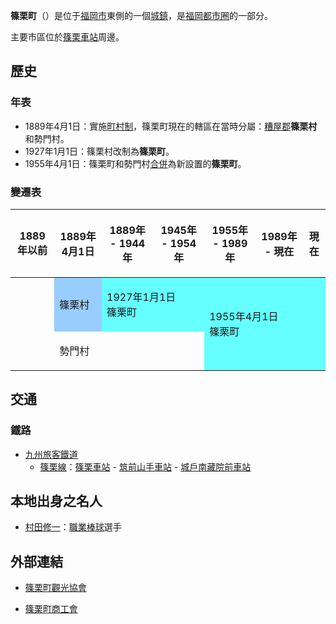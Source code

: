 {{日本町村
| 自治體名=筱栗
| 町村=町
| 圖像=Gate of Nanzoin Temple in Sasaguri, Kasuya, Fukuoka.JPG
| 圖像說明=[[南藏院|南藏院]]
| 町村章=
| 日文原名=篠栗町
| 平假名=ささぐりまち
| 羅馬字拼音=Sasaguri-machi
| 都道府縣=福岡縣
| 支廳=
| 郡=糟屋郡
| 編號=40342-3
| 面積=38.90
| 邊界未定=
| 人口=37,909
| 統計時間=2009年11月30日
| 自治體=[[粕屋町|粕屋町]]、[[久山町|久山町]]、[[須惠町|須惠町]]、[[宮若市|宮若市]]、[[飯塚市|飯塚市]]|
| 樹=[[日本柳杉|日本柳杉]]
| 花=[[蘭花|蘭花]]
| 鳥=[[山斑鳩|山斑鳩]]
| 其他象徵物=
| 其他象徵=
| 議員數=12
| 郵遞區號=811-2492
| 所在地=糟屋郡篠栗町大字篠栗4855番地5<br>[[File:Sasaguri_Town_Office.JPG|210px]]
| 電話號碼=92-947-1111
| 外部連結={{url|http://www.town.sasaguri.fukuoka.jp}}
| 經度=
| 緯度=
| 地圖=[[File:_Sasaguri_in_Fukuoka_Prefecture.png|250px]]
| 註記=人口：[http://www.pref.fukuoka.lg.jp/gyoseishiryo/smalltype.html?type=15 福岡縣官方網頁]
}}
'''篠栗町'''（{{jpn|j=篠栗町|hg=ささぐりまち|rm=Sasaguri machi|f=y}}）是位于[[福岡市|福岡市]]東側的一個[[城鎮|城鎮]]，是[[福岡都市圈|福岡都市圈]]的一部分。

主要市區位於[[篠栗車站|篠栗車站]]周邊。

==歷史==
===年表===
* 1889年4月1日：實施[[町村制|町村制]]，篠栗町現在的轄區在當時分屬：[[糟屋郡|糟屋郡]]'''篠栗村'''和勢門村。
* 1927年1月1日：篠栗村改制為'''篠栗町'''。
* 1955年4月1日：篠栗町和勢門村[[市町村合併|合併]]為新設置的'''篠栗町'''。

===變遷表===
{| class="wikitable" style="font-size:x-small"
! 1889年以前
! 1889年4月1日
! 1889年 - 1944年
! 1945年 - 1954年
! 1955年 - 1989年
! 1989年 - 現在
! 現在
|-
| 
| style="background-color:#9cf;" | 篠栗村
| colspan=2 style="background-color:#6ff;" | 1927年1月1日<br />篠栗町
| rowspan=2 colspan=3 style="background-color:#6ff;" | 1955年4月1日<br />篠栗町
|-
| 
| colspan=3 | 勢門村
|}

==交通==
===鐵路===
* [[九州旅客鐵道|九州旅客鐵道]]
** [[篠栗線|篠栗線]]：[[篠栗車站|篠栗車站]] - [[筑前山手車站|筑前山手車站]] - [[城戶南藏院前車站|城戶南藏院前車站]]

==本地出身之名人==
* [[村田修一|村田修一]]：[[職業棒球|職業棒球]]選手

==外部連結==
{{commonscat|Sasaguri, Fukuoka}}
* {{Ja}} [http://www.sasagurikanko.com/ 篠栗町觀光協會] {{Wayback|url=http://www.sasagurikanko.com/ |date=20210226031126 }}
* {{Ja}} [https://web.archive.org/web/20091224193207/http://www.joho-fukuoka.or.jp/kigyo/sasaguri/ 篠栗町商工會]

{{福岡縣}}{{Authority control}}